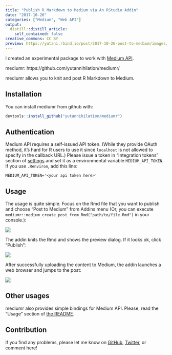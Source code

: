 ```yaml
---
title: "Publish R Markdown to Medium via An RStudio Addin"
date: "2017-10-26"
categories: ["Medium", "Web API"]
output:
  distill::distill_article:
    self_contained: false
creative_commons: CC BY
preview: https://yutani.rbind.io/post/2017-10-26-post-to-medium/images/2017-10-26-screenshot_medium.png
---
```


I created an experimental package to work with [Medium API](https://github.com/Medium/medium-api-docs).

mediumr:
https://github.com/yutannihilation/mediumr/

mediumr allows you to knit and post R Markdown to Medium.

## Installation

You can install mediumr from github with:

```r
devtools::install_github("yutannihilation/mediumr")
```

## Authentication

Medium API requires a self-issued API token. (While they provide OAuth method, it's hard for R users to use it since `localhost` is not allowed to specify in the callback URL.) Please issue a token in "Integration tokens" section of [settings](https://medium.com/me/settings) and set it as a environmental variable `MEDIUM_API_TOKEN`. If you use `.Renviron`, add this line:

```
MEDIUM_API_TOKEN='<your api token here>'
```

## Usage

The usage is quite simple. Focus on the Rmd file that you want to publish and choose "Post to Medium" from Addins menu
(Or, you can execute `mediumr::medium_create_post_from_Rmd("path/to/file.Rmd")` in your console.):

![](./images/2017-10-26-screenshot_addin.png)

The addin knits the Rmd and shows the preview dialog. If it looks ok, click "Publish":

![](./images/2017-10-26-screenshot.png)

After successfully uploading the content to Medium, the addin launches a web browser and jumps to the post:

![](./images/2017-10-26-screenshot_medium.png)

## Other usages

mediumr also provides simple bindings for Medium API. Please, read the "Usage" section of [the README](https://github.com/yutannihilation/mediumr/#usage).

## Contribution

If you find any problems, please let me know on [GitHub](https://github.com/yutannihilation/mediumr/), [Twitter](https://twitter.com/yutannihilation), or comment here!
